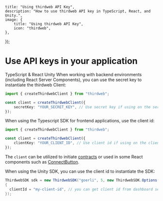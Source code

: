 
	title: "Using thirdweb API Key",
	description: "How to use thirdweb API key in TypeScript, React, and Unity.",
	image: {
		title: "Using thirdweb API Key",
		icon: "thirdweb",
	},
});

# Use API keys in your application

<Tabs defaultValue="typescript">

<TabsList>
	<TabsTrigger value="typescript">TypeScript & React</TabsTrigger>
	<TabsTrigger value="unity">Unity</TabsTrigger>
</TabsList>

<TabsContent value='typescript'>
When working with backend environments (including React Server Components), you can use the secret key to instantiate the thirdweb Client:

```ts
import { createThirdwebClient } from "thirdweb";

const client = createThirdwebClient({
	secretKey: "YOUR_SECRET_KEY", // Use secret key if using on the server, get it from dashboard settings
});
```

When using the Typescript SDK for frontend applications, use the client id:

```ts
import { createThirdwebClient } from "thirdweb";

const client = createThirdwebClient({
	clientKey: "YOUR_CLIENT_ID", // Use client id if using on the client side, get it from dashboard settings
});
```

The `client` can be utilized to initiate [contracts](/typescript/v5/contract) or used in some React components such as [ConnectButton](/references/typescript/v5/ConnectButton).

</TabsContent>

<TabsContent value="unity">

When using the Unity SDK, you can use the client id to instantiate the SDK:

```csharp
ThirdwebSDK sdk = new ThirdwebSDK("goerli", 5, new ThirdwebSDK.Options()
{
  clientId = "my-client-id", // you can get client id from dashboard settings
});
```

</TabsContent>

</Tabs>
